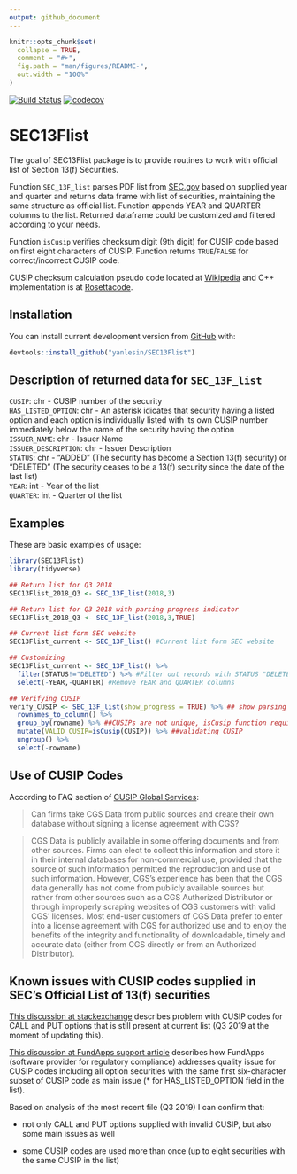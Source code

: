 ```yaml
---
output: github_document
---
```


<!-- README.md is generated from README.Rmd. Please edit that file -->

```r
knitr::opts_chunk$set(
  collapse = TRUE,
  comment = "#>",
  fig.path = "man/figures/README-",
  out.width = "100%"
)
```
[![Build Status](https://travis-ci.org/yanlesin/SEC13Flist.svg?branch=master)](https://travis-ci.org/yanlesin/SEC13Flist) [![codecov](https://codecov.io/github/yanlesin/SEC13Flist/branch/master/graphs/badge.svg)](https://codecov.io/gh/yanlesin/SEC13Flist/branch/master) 


# SEC13Flist

The goal of SEC13Flist package is to provide routines to work with official list of Section 13(f) Securities.

Function `SEC_13F_list` parses PDF list from [SEC.gov](https://www.sec.gov/divisions/investment/13flists.htm) based on supplied year and quarter and returns data frame with list of securities, maintaining the same structure as official list. Function appends YEAR and QUARTER columns to the list. Returned dataframe could be customized and filtered according to your needs.

Function `isCusip` verifies checksum digit (9th digit) for CUSIP code based on first eight characters of CUSIP. Function returns `TRUE`/`FALSE` for correct/incorrect CUSIP code. 

CUSIP checksum calculation pseudo code located at [Wikipedia](https://en.wikipedia.org/wiki/CUSIP) and C++ implementation is at [Rosettacode](https://rosettacode.org/wiki/CUSIP#C.2B.2B).

## Installation

You can install current development version from [GitHub](https://github.com/yanlesin/SEC13Flist) with:

```R
devtools::install_github("yanlesin/SEC13Flist")
```

## Description of returned data for `SEC_13F_list`


`CUSIP`: chr - CUSIP number of the security  
`HAS_LISTED_OPTION`: chr - An asterisk idicates that security having a listed option and each option is individually listed with its own CUSIP number immediately below the name of the security having the option  
`ISSUER_NAME`: chr - Issuer Name  
`ISSUER_DESCRIPTION`: chr - Issuer Description   
`STATUS`: chr - "ADDED" (The security has become a Section 13(f) security) or "DELETED" (The security ceases to be a 13(f) security since the date of the last list)  
`YEAR`: int - Year of the list  
`QUARTER`: int - Quarter of the list  

## Examples

These are basic examples of usage:

```r
library(SEC13Flist)
library(tidyverse)

## Return list for Q3 2018
SEC13Flist_2018_Q3 <- SEC_13F_list(2018,3)

## Return list for Q3 2018 with parsing progress indicator
SEC13Flist_2018_Q3 <- SEC_13F_list(2018,3,TRUE)

## Current list form SEC website
SEC13Flist_current <- SEC_13F_list() #Current list form SEC website

## Customizing
SEC13Flist_current <- SEC_13F_list() %>% 
  filter(STATUS!="DELETED") %>% #Filter out records with STATUS "DELETED"
  select(-YEAR,-QUARTER) #Remove YEAR and QUARTER columns

## Verifying CUSIP
verify_CUSIP <- SEC_13F_list(show_progress = TRUE) %>% ## show parsing progress
  rownames_to_column() %>% 
  group_by(rowname) %>% ##CUSIPs are not unique, isCusip function requires single nine character CUSIP
  mutate(VALID_CUSIP=isCusip(CUSIP)) %>% ##validating CUSIP
  ungroup() %>% 
  select(-rowname)
```

## Use of CUSIP Codes

According to FAQ section of [CUSIP Global Services](https://www.cusip.com/cusip/cgs-license-fees.htm):


>Can firms take CGS Data from public sources and create their own database without signing a license agreement with CGS?

>CGS Data is publicly available in some offering documents and from other sources. Firms can elect to collect this information and store it in their internal databases for non-commercial use, provided that the source of such information permitted the reproduction and use of such information. However, CGS's experience has been that the CGS data generally has not come from publicly available sources but rather from other sources such as a CGS Authorized Distributor or through improperly scraping websites of CGS customers with valid CGS’ licenses. Most end-user customers of CGS Data prefer to enter into a license agreement with CGS for authorized use and to enjoy the benefits of the integrity and functionality of downloadable, timely and accurate data (either from CGS directly or from an Authorized Distributor).

## Known issues with CUSIP codes supplied in SEC's Official List of 13(f) securities

[This discussion at stackexchange](https://quant.stackexchange.com/questions/16392/sec-13f-security-list-has-incorrect-cusip-numbers) describes problem with CUSIP codes for CALL and PUT options that is still present at current list (Q3 2019 at the moment of updating this).

[This discussion at FundApps support article](https://fundapps.zendesk.com/hc/en-us/articles/204837769-13F-list-Option-CUSIP-matching) describes how FundApps (software provider for regulatory compliance) addresses quality issue for CUSIP codes including all option securities with the same first six-character subset of CUSIP code as main issue (* for HAS_LISTED_OPTION field in the list).

Based on analysis of the most recent file (Q3 2019) I can confirm that: 

- not only CALL and PUT options supplied with invalid CUSIP, but also some main issues as well  

- some CUSIP codes are used more than once (up to eight securities with the same CUSIP in the list)  

